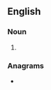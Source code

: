 ==English==

===Noun===
{{head|en|noun plural form}}

# {{plural of|bubbler|lang=en}}

===Anagrams===
* {{l|en|blubbers}}